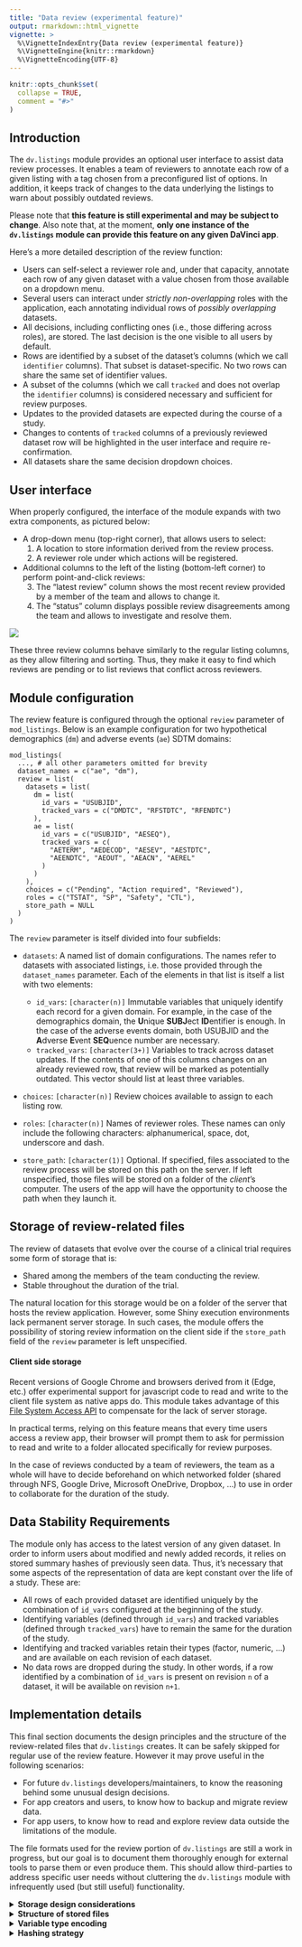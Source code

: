 ```yaml
---
title: "Data review (experimental feature)"
output: rmarkdown::html_vignette
vignette: >
  %\VignetteIndexEntry{Data review (experimental feature)}
  %\VignetteEngine{knitr::rmarkdown}
  %\VignetteEncoding{UTF-8}
---
```


```r
knitr::opts_chunk$set(
  collapse = TRUE,
  comment = "#>"
)
```

## Introduction

The `dv.listings` module provides an optional user interface to assist data review processes. It enables a team of reviewers to annotate each row of a given listing with a tag chosen from a preconfigured list of options. In addition, it keeps track of changes to the data underlying the listings to warn about possibly outdated reviews.

Please note that **this feature is still experimental and may be subject to change**. Also note that, at the moment, **only 
one instance of the `dv.listings` module can provide this feature on any given DaVinci app**.

Here's a more detailed description of the review function:

- Users can self-select a reviewer role and, under that capacity, annotate each row of any given dataset with a value chosen from those available on a dropdown menu.
- Several users can interact under _strictly non-overlapping_ roles with the application, each annotating individual rows of _possibly overlapping_ datasets.
- All decisions, including conflicting ones (i.e., those differing across roles), are stored. The last decision is the one visible to all users by default.
- Rows are identified by a subset of the dataset's columns (which we call `identifier` columns). That subset is dataset-specific. No two rows can share the same set of identifier values.
- A subset of the columns (which we call `tracked` and does not overlap the `identifier` columns) is considered necessary and sufficient for review purposes.
- Updates to the provided datasets are expected during the course of a study. 
- Changes to contents of `tracked` columns of a previously reviewed dataset row will be highlighted in the user interface and require re-confirmation.
- All datasets share the same decision dropdown choices.

## User interface

When properly configured, the interface of the module expands with two extra components, as pictured below:

- A drop-down menu (top-right corner), that allows users to select:
  1. A location to store information derived from the review process.
  2. A reviewer role under which actions will be registered.
- Additional columns to the left of the listing (bottom-left corner) to perform point-and-click reviews:
  3. The "latest review" column shows the most recent review provided by a member of the team and allows to change it.
  4. The "status" column displays possible review disagreements among the team and allows to investigate and resolve them.

![](images/review00.jpg)

These three review columns behave similarly to the regular listing columns, as they allow filtering and sorting. Thus, they make it easy to find which reviews are pending or to list reviews that conflict across reviewers.

## Module configuration

The review feature is configured through the optional `review` parameter of `mod_listings`. Below is an example configuration for two hypothetical demographics (`dm`) and adverse events (`ae`) SDTM domains:
```
mod_listings(
  ..., # all other parameters omitted for brevity
  dataset_names = c("ae", "dm"),
  review = list(
    datasets = list(
      dm = list(
        id_vars = "USUBJID",
        tracked_vars = c("DMDTC", "RFSTDTC", "RFENDTC")
      ),
      ae = list(
        id_vars = c("USUBJID", "AESEQ"), 
        tracked_vars = c(
          "AETERM", "AEDECOD", "AESEV", "AESTDTC", 
          "AEENDTC", "AEOUT", "AEACN", "AEREL"
        )
      )
    ),
    choices = c("Pending", "Action required", "Reviewed"),
    roles = c("TSTAT", "SP", "Safety", "CTL"),
    store_path = NULL
  )
)
```
The `review` parameter is itself divided into four subfields:

- `datasets`: A named list of domain configurations. The names refer to datasets with associated listings, i.e. those provided through the `dataset_names` parameter. Each of the elements in that list is itself a list with two elements:

  - `id_vars`: `[character(n)]` Immutable variables that uniquely identify each record for a given domain. For example, in the case of the demographics domain, the **U**nique **SUBJ**ect **ID**entifier is enough. In the case of the adverse events domain, both USUBJID and the **A**dverse **E**vent **SEQ**uence number are necessary.
  - `tracked_vars`: `[character(3+)]` Variables to track across dataset updates. If the contents of one of this columns changes on an already reviewed row, that review will be marked as potentially outdated. This vector should list at least three variables.
- `choices`: `[character(n)]` Review choices available to assign to each listing row.
- `roles`: `[character(n)]` Names of reviewer roles. These names can only include the following characters: alphanumerical, space, dot, underscore and dash.
- `store_path`: `[character(1)]` Optional. If specified, files associated to the review process will be stored on this path on the server. If left unspecified, those files will be stored on a folder of the _client_'s computer. The users of the app will have the opportunity to choose the path when they launch it.

## Storage of review-related files

The review of datasets that evolve over the course of a clinical trial requires some form of storage that is:

- Shared among the members of the team conducting the review.
- Stable throughout the duration of the trial.

The natural location for this storage would be on a folder of the server that hosts the review application. However, some Shiny execution environments lack permanent server storage. In such cases, the module offers the possibility of storing review information on the client side if the `store_path` field of the `review` parameter is left unspecified. 

#### Client side storage

Recent versions of Google Chrome and browsers derived from it (Edge, etc.) offer experimental support for javascript code to read and write to the client file system as native apps do. This module takes advantage of this [File System Access API](https://wicg.github.io/file-system-access/) to compensate for the lack of server storage.

In practical terms, relying on this feature means that every time users access a review app, their browser will prompt them to ask for permission to read and write to a folder allocated specifically for review purposes.

In the case of reviews conducted by a team of reviewers, the team as a whole will have to decide beforehand on which networked folder (shared through NFS, Google Drive, Microsoft OneDrive, Dropbox, ...) to use in order to collaborate for the duration of the study.

## Data Stability Requirements
The module only has access to the latest version of any given dataset. In order to inform users about modified and newly added records, it relies on stored summary hashes of previously seen data. Thus, it's necessary that some aspects of the representation of data are kept constant over the life of a study. These are:

- All rows of each provided dataset are identified uniquely by the combination of `id_vars` configured at the beginning of the study.
- Identifying variables (defined through `id_vars`) and tracked variables (defined through `tracked_vars`) have to remain the same for the duration of the study.
- Identifying and tracked variables retain their types (factor, numeric, ...) and are available on each revision of each dataset.
- No data rows are dropped during the study. In other words, if a row identified by a combination of `id_vars` is present on revision `n` of a dataset, it will be available on revision `n+1`.

## Implementation details

This final section documents the design principles and the structure of the review-related files that `dv.listings` creates. It can be safely skipped for regular use of the review feature. However it may prove useful in the following scenarios:

- For future `dv.listings` developers/maintainers, to know the reasoning behind some unusual design decisions.
- For app creators and users, to know how to backup and migrate review data.
- For app users, to know how to read and explore review data outside the limitations of the module.

The file formats used for the review portion of `dv.listings` are still a work in progress, but our goal is to document them thoroughly enough for external tools to parse them or even produce them. This should allow third-parties to address specific user needs without cluttering the `dv.listings` module with infrequently used (but still useful) functionality.

<details><summary>**Storage design considerations**</summary>
The nature of the review feature requires concurrent multi-user (multi-session, multi-process) write access to a shared resource, which Posit deems incompatible with pins (https://docs.posit.co/connect/user/pins/, see reddish box).

This is the first DaVinci module that will serialize to permanent storage a substantial amount of study decisions taken over an extended period of time. Loss of data in this context is not acceptable. To guarantee data integrity, we propose the use of simple *append-only* data structures. Put simply, they are plain files opened in "append" mode. It's easy to demonstrate that they can't become the source of catastrophic loss of data of past review sessions. The granularity of the `pins` API (which only allows to load and store complete files) is incompatible with this design. 

Data appending improves performance, as only new changes need to be serialized. It's also useful for version tracking, as all editing operations can be replayed in the order in which they happened.

Backing up review data can be accomplished by copying the contents of the container folder to an independent file system. Since all review operations are appended, a delta-transmission tool such as `rsync` is a natural fit.

Lastly, using plain file storage allows for easy local testing and for universal use of the review feature (running the application locally, on Connect, on Openshift, ...).

</details>

<details><summary>**Structure of stored files**</summary>

If we take a hypothetical "xyz" domain, `dv.listings` will store the following files for review purposes (expand to see the layout of their contents):

<details><summary>`xyz_000.base` (information related to the first version of the "xyz" domain dataset seen by the module)</summary>
- 1 file magic code ("LISTBASE")
- 1 format version number (0)
- 1 generation marker (0)
- 1 timestamp of creation date+time (UTC)
- 1 complete hash of the "xyz" data.frame
- 1 domain string ("xyz")
- n `id_vars` variable names
- n `id_vars` variable types (see "Variable type encoding" below)
- m `tracked_vars` variable names
- m `tracked_vars` variable types (see "Variable type encoding" below)
- 1 row count
- p (1 per "xyz" row) `hash_id(xyz[id_vars])`
- p (1 per "xyz" row, 2\*m bytes long) `hash_tracked(xyz[tracked_vars])`
</details>

<details><summary>`xyz_001.delta` (one per domain dataset update)</summary>
- 1 file magic code ("LISTDELT")
- 1 format version number (0)
- 1 generation marker (1)
- 1 timestamp delta (seconds elapsed since "base" timestamp)
- 1 complete hash of new "xyz" data.frame
- 1 domain string ("xyz")
- 1 count of new rows
- n (1 per *new* "xyz" row) `hash_id(xyz[id_vars])`
- n (1 per *new* "xyz" row, 2\*m bytes long) `hash_tracked(xyz[tracked_vars])`
- 1 count of modified rows
- p (1 per *modified* "xyz" row) row index
- p (1 per *modified* "xyz" row, 2\*m bytes long) `hash_tracked(xyz[tracked_vars])`
</details>

<details><summary>`xyz_<ROLE>.review` (one per domain and ROLE)</summary>
- 1 file magic code ("LISTREVI")
- 1 format version number (0)
- 1 role string
- 1 domain string ("xyz")
- n reviews: row index + `review_index` + delta timestamp
</details>

<details><summary>`review.codes` (one per app):</summary>
- 1 file magic code ("LISTCODE")
- 1 format version number (0)
- n review texts
</details>

(Row indices refer to indices in the stored base+delta matrix, which is append-only. These _canonical_ indices are as good as identifiers).

The dominant factor governing the size of these files is the length of a hash, which is 16 bytes in the case of `hash_id` and 2\*m bytes (m being the number of tracked columns) in the case of `hash_tracked`, as we discuss in the "Hashing" session below. Row indices and delta timestamps can be encoded in 4 bytes. Review indices take up 1 byte each. Estimating an upper bound of 1 million rows per dataset, a `.base` file tracking 8 variables would take around 32 MiB. A comprehensive `.review` file for such a dataset would take around 9 MiB.

These file structures are designed so that they start with a short heterogeneous header that reiterates the information that can be gleaned from the file name. The rest of the records are all homogeneous and of known size. That allows to load them into memory without the need for expensive parsing.

These files won't benefit much from compression since their main content (the hashes) is by construction statistically indistinguishable from noise.

</details>

<details><summary>**Variable type encoding**</summary>
The two "variable type" `.base` fields are encoded as single bytes that take the following values:

- Date: 1
- POSIXct: 2
- POSIXlt: 3
- Logical: 10
- Factor: 11
- Integer: 13
- Numeric: 14
- Complex: 15
- Character: 16
- Raw: 24

Most of these values are taken from the base R `SEXPTYPE` enum definition (see `src/include/Rinternals.h` on any recent R source distribution). 

The values assigned to time types are arbitrary, because they are S3 objects and thus lack dedicated `SEXPTYPE` values.

The type of a `factor()` variable is not fully defined by it being tagged as such, since the levels and their internal encoding is also part of the type. For purposes of hashing, the review feature of `dv.listings` treats the content of factor columns as `character()` by mapping their value to their assign string-like representation. This feature also is indifferent to a factor being ordered.
</details>

<details><summary>**Hashing strategy**</summary>
We store hashes for the values of `id_vars` and `tracked_vars` dataset columns. These hashes serve as content IDs.

#### Choice of hash function

A popular choice for non-cryptographic hashing is the `xxh` family of function (https://github.com/Cyan4973/xxHash/tree/dev?tab=readme-ov-file#xxhash---extremely-fast-hash-algorithm) for its balance of speed and perceived hash quality.
Three independent R packages implement them:

- rlang: Provides no control over serialization, so hashes are potentially not stable across R versions. 
- digest: Maintained by Dirk Eddelbuettel, known for being a stickler for backwards compatibility. Provides serialization options.
- xxhashlite: Substantially faster than the other two implementations for small input sizes (our scenario). Provides serialization options.

It makes sense to use the fastest implementation available, as it respects the time of users and requires less energy. `xxhashlite` is then the clear winner, but migration to `digest` (or "vendoring" of `xxhashlite` inside this package) is always possible if this lesser-known package is somehow retired from CRAN.

#### Hashing of ID variables (`hash_id()`)

With a perfect hash function, we would expect a collision after `2^(n/2)` entries have been hashed, where `n` is the output length in bits of the chosen hash. A hash that produces 64 bits is not strong enough as 2^32 is a large quantity of hashes, but still bound to collide if the review feature is used long enough.

We opt instead for 128 bits, which makes the possibility of a collision extremely unlikely. We expect an upper bound of one million rows per dataset, which is 13 *orders of magnitude* lower than the mean amount of entries estimated necessary to get a collision. The chosen hash won't be perfect, but we have an ample safety margin. We also assume that data has not been created through adversarial means geared towards making hash collisions more likely.

#### Hashing of tracked variables (`hash_tracked()`)
We could apply the same reasoning behind the choice of the `hash_id()` function to the hashing of the variable parts of each row. We instead propose a more complex hashing scheme to provide partial information about *which variables of a row have been altered* when its hash changes.

Each hash value is 2\*m bytes long, where *m* is the number of variables tracked of a given dataset. Each of those bytes is an independent hash of three of the tracked variables of a dataset row. Each variable, in turn, contributes to three of the 2\*m byte-sized hashes. This mixing of variables makes it harder for an external adversarial observer of the `.base` and `.delta` files to brute-force the original values of the dataset by looking for collisions with the computed hash values.

To compute which variables contribute to which hash byte pair, we use the following scheme:

  - Byte pair *n*: Variables (*n*+0)%*n*, (*n*+2)%*n* and (*n*+3)%*n*

Where `%` indicates the remainder of the integer division.

So, for a input dataset with seven tracked variables (zero through six), this would mean:

  - Byte pair 0: Variables 0, 2 and 3
  - Byte pair 1: Variables 1, 3 and 4
  - Byte pair 2: Variables 2, 4 and 5
  - Byte pair 3: Variables 3, 5 and 6
  - Byte pair 4: Variables 4, 6 and 0
  - Byte pair 5: Variables 5, 0 and 1
  - Byte pair 6: Variables 6, 1 and 2

This scheme creates unique mixtures of variables. Take, for instance, variable 0. It is combined with variables 2 and 3 on the zeroth byte pair, with variables 4 and 6 on the fourth byte pair and with 1 and 5 for the fifth byte pair.

Each of these byte pairs is computed by:

- Taking the three values to hash.
- Serializing them to text and concatenating them using the non-ASCII byte separator `1D` (also known as "group separator").
- Computing the `xxh32` hash and returning its two most significant bytes.

Informal testing (refer to `tests/testthat/tests-hash_tracked.R` for more details) of this hashing scheme shows the following properties:

- It's capable of identifying up to four modified variables per row (after that, it's preferable to give up and notify the whole row as modified).
- It has a very low **false negative rate** (a variable is modified without it being notified as such).
- It has a low **false positive rate** (a variable that retains its value is notified as modified). This only happens when there are actual changes to a row.

False positives are not critical, as they ask reviewers to consider a larger set of variables when re-reviewing a row that has been altered.

False negatives *are* critical, since they allow changes to go unreported to reviewers. This is why our choice of hash favors false positives over false negatives.

This composite hash function is a compromise found through heuristic exploration. If we come up with a better option, we can version it through the "format version number" present in `.base` and `.delta` files. This means that neither app creator nor app users have to concern themselves about the underlying `hash_tracked` representation.

</details>
